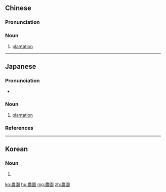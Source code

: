 {{also|农园}}
==Chinese==
{{zh-forms|s=农园}}

===Pronunciation===
{{zh-pron
|m=nóngyuán
|c=nung4 jyun4
|mn=lông-hn̂g
|cat=n
}}

===Noun===
{{zh-noun}}

# [[plantation]]

----

==Japanese==
{{ja-kanjitab|のう|えん|yomi=on}}

===Pronunciation===
* {{ja-pron|のうえん|y=o|acc=0|acc_ref=NHK}}

===Noun===
{{ja-noun|のうえん}}

# [[plantation]]

===References===
<references/>

----

==Korean==
{{ko-hanjatab}}

===Noun===
{{ko-noun|hj|hangeul=농원}}

# {{hanja form of|농원|[[plantation]]}}

[[ko:農園]]
[[hu:農園]]
[[mg:農園]]
[[zh:農園]]